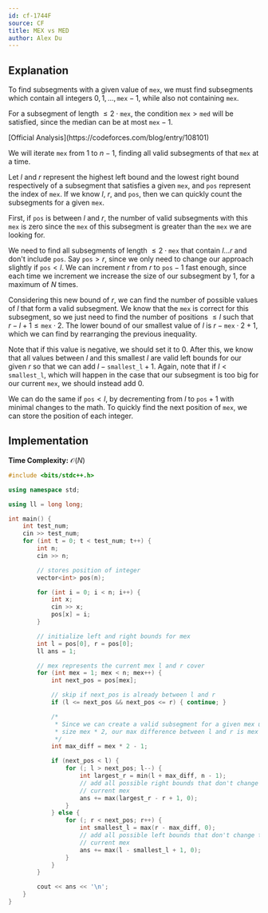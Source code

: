 ```yaml
---
id: cf-1744F
source: CF
title: MEX vs MED
author: Alex Du
---
```


## Explanation


<Spoiler title="Hint 1">

To find subsegments with a given value of $\texttt{mex}$, we must find subsegments which contain all
integers $0, 1, \ldots, \texttt{mex}-1$, while also not containing $\texttt{mex}$.

</Spoiler>

<Spoiler title="Hint 2">

For a subsegment of length $\leq 2 \cdot \texttt{mex}$, the condition $\texttt{mex} > \texttt{med}$ will be satisfied, since the median can be at most $\texttt{mex}-1$.

</Spoiler>

<Spoiler title="Solution">
[Official Analysis](https://codeforces.com/blog/entry/108101)

We will iterate  $\texttt{mex}$ from $1$ to $n-1$, finding all valid subsegments of that $\texttt{mex}$ at a time.

Let $l$ and $r$ represent the highest left bound and the lowest right bound respectively of a subsegment that satisfies a given $\texttt{mex}$, and $\texttt{pos}$ represent  the index of $\texttt{mex}$. If we know $l$, $r$, and $\texttt{pos}$, then we can quickly count the subsegments for a given $\texttt{mex}$.


First, if $\texttt{pos}$ is between $l$ and $r$, the number of valid subsegments with this $\texttt{mex}$ is zero since the $\texttt{mex}$ of this subsegment is greater than the $\texttt{mex}$ we are looking for.


We need to find all subsegments of length $\leq 2 \cdot \texttt{mex}$ that contain $l \ldots r$ and don't include $\texttt{pos}$. Say $\texttt{pos}>r$, since we only need to change our approach slightly if $\texttt{pos} < l$. We can increment $r$ from $r$ to $\texttt{pos}-1$ fast enough, since each time we increment we increase the size of our subsegment by $1$, for a maximum of $N$ times.

Considering this new bound of $r$, we can find the number of possible values of $l$ that form a valid subsegment. We know that the $\texttt{mex}$ is correct for this subsegment, so we just need to find the number of positions $\leq l$ such that $r-l+1 \leq \texttt{mex} \cdot 2$. The lower
bound of our smallest value of $l$ is $r-\texttt{mex} \cdot 2 + 1$, which we can find by rearranging the previous inequality.

Note that if this value is negative, we should set it to $0$. After this, we know that all values between $l$ and this smallest $l$ are valid left bounds for our given $r$ so that we can add $l-\texttt{smallest\_l} + 1$. Again, note that if $l < \texttt{smallest\_l}$, which will happen in the case that our subsegment is too big for our current $\texttt{mex}$, we should instead add $0$.

We can do the same if $\texttt{pos} < l$, by decrementing from $l$ to $\texttt{pos}+1$ with minimal changes to the math. To quickly find the next position of $\texttt{mex}$, we can store the position of each integer.


## Implementation

**Time Complexity:** $\mathcal{O}(N)$


<LanguageSection>

<CPPSection>

```cpp
#include <bits/stdc++.h>

using namespace std;

using ll = long long;

int main() {
	int test_num;
	cin >> test_num;
	for (int t = 0; t < test_num; t++) {
		int n;
		cin >> n;

		// stores position of integer
		vector<int> pos(n);

		for (int i = 0; i < n; i++) {
			int x;
			cin >> x;
			pos[x] = i;
		}

		// initialize left and right bounds for mex
		int l = pos[0], r = pos[0];
		ll ans = 1;

		// mex represents the current mex l and r cover
		for (int mex = 1; mex < n; mex++) {
			int next_pos = pos[mex];

			// skip if next_pos is already between l and r
			if (l <= next_pos && next_pos <= r) { continue; }

			/*
			 * Since we can create a valid subsegment for a given mex up until
			 * size mex * 2, our max difference between l and r is mex * 2 - 1.
			 */
			int max_diff = mex * 2 - 1;

			if (next_pos < l) {
				for (; l > next_pos; l--) {
					int largest_r = min(l + max_diff, n - 1);
					// add all possible right bounds that don't change the
					// current mex
					ans += max(largest_r - r + 1, 0);
				}
			} else {
				for (; r < next_pos; r++) {
					int smallest_l = max(r - max_diff, 0);
					// add all possible left bounds that don't change the
					// current mex
					ans += max(l - smallest_l + 1, 0);
				}
			}
		}

		cout << ans << '\n';
	}
}
```

</CPPSection>

</LanguageSection>

</Spoiler>
